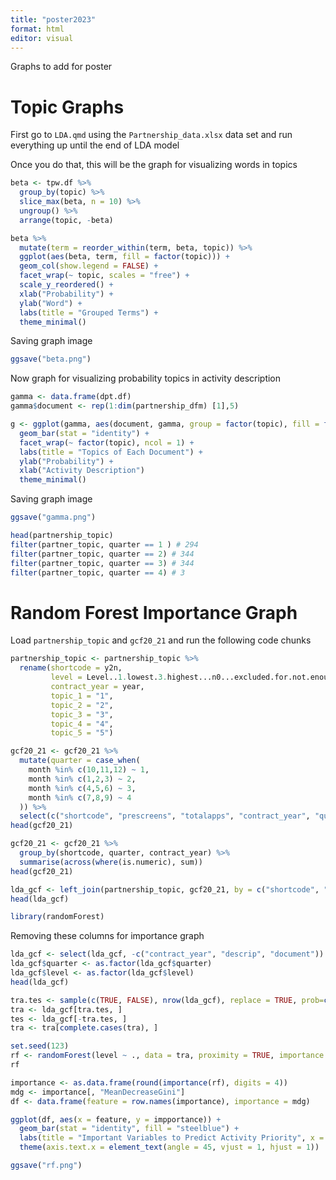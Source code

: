 ```yaml
---
title: "poster2023"
format: html
editor: visual
---
```


Graphs to add for poster

# Topic Graphs

First go to `LDA.qmd` using the `Partnership_data.xlsx` data set and run everything up until the end of LDA model

Once you do that, this will be the graph for visualizing words in topics

```r
beta <- tpw.df %>%
  group_by(topic) %>%
  slice_max(beta, n = 10) %>%
  ungroup() %>%
  arrange(topic, -beta)
```

```r
beta %>%
  mutate(term = reorder_within(term, beta, topic)) %>%
  ggplot(aes(beta, term, fill = factor(topic))) +
  geom_col(show.legend = FALSE) +
  facet_wrap(~ topic, scales = "free") +
  scale_y_reordered() +
  xlab("Probability") +
  ylab("Word") + 
  labs(title = "Grouped Terms") +
  theme_minimal()
```

Saving graph image

```r
ggsave("beta.png")
```

Now graph for visualizing probability topics in activity description

```r
gamma <- data.frame(dpt.df)
gamma$document <- rep(1:dim(partnership_dfm) [1],5)
```

```r
g <- ggplot(gamma, aes(document, gamma, group = factor(topic), fill = factor(topic))) +
  geom_bar(stat = "identity") +
  facet_wrap(~ factor(topic), ncol = 1) +
  labs(title = "Topics of Each Document") +
  ylab("Probability") +
  xlab("Activity Description")
  theme_minimal()
```

Saving graph image

```r
ggsave("gamma.png")
```

```r
head(partnership_topic)
filter(partner_topic, quarter == 1 ) # 294
filter(partner_topic, quarter == 2) # 344
filter(partner_topic, quarter == 3) # 344
filter(partner_topic, quarter == 4) # 3
```

# Random Forest Importance Graph

Load `partnership_topic` and `gcf20_21` and run the following code chunks

```r
partnership_topic <- partnership_topic %>% 
  rename(shortcode = y2n, 
         level = Level..1.lowest.3.highest...n0...excluded.for.not.enough.info,
         contract_year = year,
         topic_1 = "1",
         topic_2 = "2",
         topic_3 = "3",
         topic_4 = "4",
         topic_5 = "5")
```

```r
gcf20_21 <- gcf20_21 %>%
  mutate(quarter = case_when(
    month %in% c(10,11,12) ~ 1,
    month %in% c(1,2,3) ~ 2,
    month %in% c(4,5,6) ~ 3,
    month %in% c(7,8,9) ~ 4
  )) %>%
  select(c("shortcode", "prescreens", "totalapps", "contract_year", "quarter"))
head(gcf20_21)
```

```r
gcf20_21 <- gcf20_21 %>%
  group_by(shortcode, quarter, contract_year) %>%
  summarise(across(where(is.numeric), sum))
head(gcf20_21)
```

```r
lda_gcf <- left_join(partnership_topic, gcf20_21, by = c("shortcode", "contract_year", "quarter"))
head(lda_gcf)
```

```r
library(randomForest)
```

Removing these columns for importance graph

```r
lda_gcf <- select(lda_gcf, -c("contract_year", "descrip", "document"))
lda_gcf$quarter <- as.factor(lda_gcf$quarter)
lda_gcf$level <- as.factor(lda_gcf$level)
head(lda_gcf)
```

```r
tra.tes <- sample(c(TRUE, FALSE), nrow(lda_gcf), replace = TRUE, prob=c(.7,.3))
tra <- lda_gcf[tra.tes, ]
tes <- lda_gcf[-tra.tes, ]
tra <- tra[complete.cases(tra), ]
```

```r
set.seed(123)
rf <- randomForest(level ~ ., data = tra, proximity = TRUE, importance = TRUE)
rf
```

```r
importance <- as.data.frame(round(importance(rf), digits = 4))
mdg <- importance[, "MeanDecreaseGini"]
df <- data.frame(feature = row.names(importance), importance = mdg)
```

```r
ggplot(df, aes(x = feature, y = impportance)) +
  geom_bar(stat = "identity", fill = "steelblue") +
  labs(title = "Important Variables to Predict Activity Priority", x = "Variable", y = "Importance") +
  theme(axis.text.x = element_text(angle = 45, vjust = 1, hjust = 1))
```

```r
ggsave("rf.png")
```

